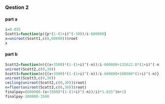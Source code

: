 ### Qestion 2
#### part a
```r
i=0.035
Scott1=function(p){p*(1-(1+i)^(-30))/i-600000}
x=uniroot(Scott1,c(0,60000))$root
x
```

#### part b
```r
Scott2=function(n){(x+3500)*(1-(1+i)^(-n))/i-600000+132622.8*(1+i)^(-n)}
uniroot(Scott2,c(0,30))
Scott3=function(n){(x+3500)*(1-(1+i)^(-n))/i-600000+100000*(1+i)^(-n)}
uniroot(Scott3,c(0,30))
ceiling(uniroot(Scott2,c(0,30))$root)
n=floor(uniroot(Scott3,c(0,30))$root)
finalpay=(600000-(x+3500)*(1-(1+i)^(-n))/i)*1.035^(n+1)
finalpay-100000-3500  
```